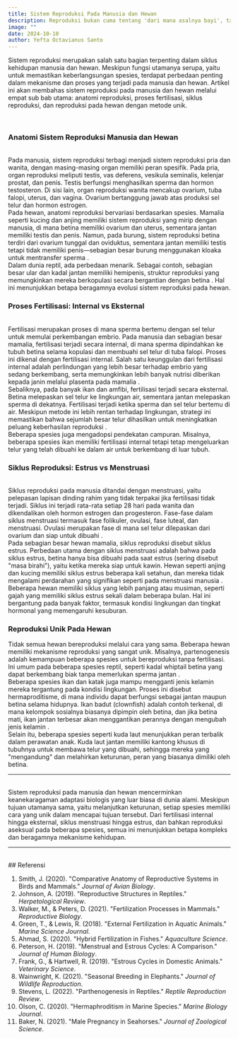 ```yaml
---
title: Sistem Reproduksi Pada Manusia dan Hewan
description: Reproduksi bukan cuma tentang 'dari mana asalnya bayi', tapi gimana proses keren ini terjadi di manusia dan hewan. Penasaran? Yuk, kita bahas!
image: ""
date: 2024-10-10
author: Yefta Octavianus Santo
---
```


Sistem reproduksi merupakan salah satu bagian terpenting dalam siklus kehidupan manusia dan hewan. Meskipun fungsi utamanya serupa, yaitu untuk memastikan keberlangsungan spesies, terdapat perbedaan penting dalam mekanisme dan proses yang terjadi pada manusia dan hewan. Artikel ini akan membahas sistem reproduksi pada manusia dan hewan melalui empat sub bab utama: anatomi reproduksi, proses fertilisasi, siklus reproduksi, dan reproduksi pada hewan dengan metode unik.

<br />
<h3 class="text-center text-3xl font-bold">
  Anatomi Sistem Reproduksi Manusia dan Hewan
</h3>
<br />
Pada manusia, sistem reproduksi terbagi menjadi sistem reproduksi pria dan
wanita, dengan masing-masing organ memiliki peran spesifik. Pada pria, organ
reproduksi meliputi testis, vas deferens, vesikula seminalis, kelenjar prostat,
dan penis. Testis berfungsi menghasilkan sperma dan hormon testosteron. Di sisi
lain, organ reproduksi wanita mencakup ovarium, tuba falopi, uterus, dan vagina.
Ovarium bertanggung jawab atas produksi sel telur dan hormon estrogen.
<br />
Pada hewan, anatomi reproduksi bervariasi berdasarkan spesies. Mamalia seperti
kucing dan anjing memiliki sistem reproduksi yang mirip dengan manusia, di mana
betina memiliki ovarium dan uterus, sementara jantan memiliki testis dan penis.
Namun, pada burung, sistem reproduksi betina terdiri dari ovarium tunggal dan
oviduktus, sementara jantan memiliki testis tetapi tidak memiliki penis—sebagian
besar burung menggunakan kloaka untuk mentransfer sperma .
<br />
Dalam dunia reptil, ada perbedaan menarik. Sebagai contoh, sebagian besar ular
dan kadal jantan memiliki hemipenis, struktur reproduksi yang memungkinkan
mereka berkopulasi secara bergantian dengan betina . Hal ini menunjukkan betapa
beragamnya evolusi sistem reproduksi pada hewan.
<br />
<h3 class="text-center text-3xl font-bold">
  Proses Fertilisasi: Internal vs Eksternal
</h3>
<br />
Fertilisasi merupakan proses di mana sperma bertemu dengan sel telur untuk
memulai perkembangan embrio. Pada manusia dan sebagian besar mamalia,
fertilisasi terjadi secara internal, di mana sperma dipindahkan ke tubuh betina
selama kopulasi dan membuahi sel telur di tuba falopi. Proses ini dikenal dengan
fertilisasi internal. Salah satu keunggulan dari fertilisasi internal adalah
perlindungan yang lebih besar terhadap embrio yang sedang berkembang, serta
memungkinkan lebih banyak nutrisi diberikan kepada janin melalui plasenta pada
mamalia .
<br />
Sebaliknya, pada banyak ikan dan amfibi, fertilisasi terjadi secara eksternal.
Betina melepaskan sel telur ke lingkungan air, sementara jantan melepaskan
sperma di dekatnya. Fertilisasi terjadi ketika sperma dan sel telur bertemu di
air. Meskipun metode ini lebih rentan terhadap lingkungan, strategi ini
memastikan bahwa sejumlah besar telur dihasilkan untuk meningkatkan peluang
keberhasilan reproduksi .
<br />
Beberapa spesies juga mengadopsi pendekatan campuran. Misalnya, beberapa spesies
ikan memiliki fertilisasi internal tetapi tetap mengeluarkan telur yang telah
dibuahi ke dalam air untuk berkembang di luar tubuh.
<br />
<h3 class="text-center text-3xl font-bold">
  Siklus Reproduksi: Estrus vs Menstruasi
</h3>
<br />
Siklus reproduksi pada manusia ditandai dengan menstruasi, yaitu pelepasan
lapisan dinding rahim yang tidak terpakai jika fertilisasi tidak terjadi. Siklus
ini terjadi rata-rata setiap 28 hari pada wanita dan dikendalikan oleh hormon
estrogen dan progesteron. Fase-fase dalam siklus menstruasi termasuk fase
folikuler, ovulasi, fase luteal, dan menstruasi. Ovulasi merupakan fase di mana
sel telur dilepaskan dari ovarium dan siap untuk dibuahi .
<br />
Pada sebagian besar hewan mamalia, siklus reproduksi disebut siklus estrus.
Perbedaan utama dengan siklus menstruasi adalah bahwa pada siklus estrus, betina
hanya bisa dibuahi pada saat estrus (sering disebut "masa birahi"), yaitu ketika
mereka siap untuk kawin. Hewan seperti anjing dan kucing memiliki siklus estrus
beberapa kali setahun, dan mereka tidak mengalami perdarahan yang signifikan
seperti pada menstruasi manusia .
<br />
Beberapa hewan memiliki siklus yang lebih panjang atau musiman, seperti gajah
yang memiliki siklus estrus sekali dalam beberapa bulan. Hal ini bergantung pada
banyak faktor, termasuk kondisi lingkungan dan tingkat hormonal yang memengaruhi
kesuburan.
<br />
<h3 class="text-center text-3xl font-bold">Reproduksi Unik Pada Hewan</h3>
Tidak semua hewan bereproduksi melalui cara yang sama. Beberapa hewan memiliki
mekanisme reproduksi yang sangat unik. Misalnya, partenogenesis adalah kemampuan
beberapa spesies untuk bereproduksi tanpa fertilisasi. Ini umum pada beberapa
spesies reptil, seperti kadal whiptail betina yang dapat berkembang biak tanpa
memerlukan sperma jantan .
<br />
Beberapa spesies ikan dan katak juga mampu mengganti jenis kelamin mereka
tergantung pada kondisi lingkungan. Proses ini disebut hermaproditisme, di mana
individu dapat berfungsi sebagai jantan maupun betina selama hidupnya. Ikan
badut (clownfish) adalah contoh terkenal, di mana kelompok sosialnya biasanya
dipimpin oleh betina, dan jika betina mati, ikan jantan terbesar akan
menggantikan perannya dengan mengubah jenis kelamin .
<br />
Selain itu, beberapa spesies seperti kuda laut menunjukkan peran terbalik dalam
perawatan anak. Kuda laut jantan memiliki kantong khusus di tubuhnya untuk
membawa telur yang dibuahi, sehingga mereka yang "mengandung" dan melahirkan
keturunan, peran yang biasanya dimiliki oleh betina.
<br />
<hr class="h-1 w-full" />
<br />
Sistem reproduksi pada manusia dan hewan mencerminkan keanekaragaman adaptasi
biologis yang luar biasa di dunia alami. Meskipun tujuan utamanya sama, yaitu
melanjutkan keturunan, setiap spesies memiliki cara yang unik dalam mencapai
tujuan tersebut. Dari fertilisasi internal hingga eksternal, siklus menstruasi
hingga estrus, dan bahkan reproduksi aseksual pada beberapa spesies, semua ini
menunjukkan betapa kompleks dan beragamnya mekanisme kehidupan.
<br />
<hr class="h-1 w-full" />
<br />
## Referensi

1. Smith, J. (2020). "Comparative Anatomy of Reproductive Systems in Birds and Mammals." *Journal of Avian Biology*.
2. Johnson, A. (2019). "Reproductive Structures in Reptiles." *Herpetological Review*.
3. Walker, M., & Peters, D. (2021). "Fertilization Processes in Mammals." *Reproductive Biology*.
4. Green, T., & Lewis, R. (2018). "External Fertilization in Aquatic Animals." *Marine Science Journal*.
5. Ahmad, S. (2020). "Hybrid Fertilization in Fishes." *Aquaculture Science*.
6. Peterson, H. (2019). "Menstrual and Estrous Cycles: A Comparison." *Journal of Human Biology*.
7. Frank, G., & Hartwell, R. (2019). "Estrous Cycles in Domestic Animals." *Veterinary Science*.
8. Wainwright, K. (2021). "Seasonal Breeding in Elephants." *Journal of Wildlife Reproduction*.
9. Stevens, L. (2022). "Parthenogenesis in Reptiles." *Reptile Reproduction Review*.
10. Olson, C. (2020). "Hermaphroditism in Marine Species." *Marine Biology Journal*.
11. Baker, N. (2021). "Male Pregnancy in Seahorses." *Journal of Zoological Science*.